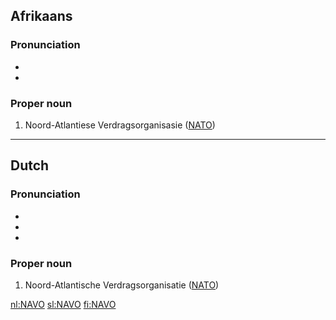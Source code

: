 {{also|navo}}
==Afrikaans==
{{wikipedia|Noord-Atlantiese Verdragsorganisasie|lang=af}}

===Pronunciation===
* {{IPA|/ˈnɐː.foə̯/|lang=af}}
* {{hyphenation|NA|VO|lang=af}}

===Proper noun===
{{head|af|proper noun}}

# Noord-Atlantiese Verdragsorganisasie ([[NATO]])

----

==Dutch==
{{wikipedia|Noord-Atlantische Verdragsorganisatie|lang=nl}}

===Pronunciation===
* {{IPA|/ˈnaː.voː/|lang=nl}}
* {{audio|Nl-NAVO.ogg|Audio|lang=nl}}
* {{hyphenation|NA|VO|lang=nl}}

===Proper noun===
{{head|nl|proper noun}}

# Noord-Atlantische Verdragsorganisatie ([[NATO]])

[[nl:NAVO]]
[[sl:NAVO]]
[[fi:NAVO]]